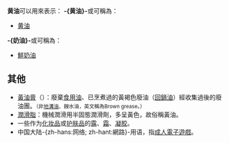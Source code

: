 '''黄油'''可以用來表示：
{{noteTA
|T=zh-hans:黄油 (消歧义); zh-tw:黄油 (消歧義); zh-hk:黄油 (消歧義);
|1=zh-hans:-{黄油}-; zh-tw:-{黄油}-; zh-hk:-{黄油}-;
|2=zh-hans:奶油; zh-tw:鮮奶油; zh-hk:忌廉;
|3=zh-hans:黄油; zh-tw:奶油; zh-hk:牛油;
}}
'''-{黄油}-'''或'''{{lang|en|Butter}}'''可稱為：
* [[黄油|黄油]]

'''-{奶油}-'''或'''{{lang|en|Cream}}'''可稱為：
* [[鮮奶油|鮮奶油]]

==其他==
* [[回鍋油|黃油膏]]（{{lang|en|Yellow Grease}}）：廢棄[[食用油|食用油]]、已烹煮過的黃褐色廢油（[[回鍋油|回鍋油]]）經收集過後的廢油團。<small>（非[[地溝油|地溝油]]、餿水油，英文稱為Brown grease。）</small>
* [[潤滑脂|潤滑脂]]：機械潤滑用半固態潤滑劑，多呈黃色，故俗稱黃油。
* 一些作为[[化妆品|化妆品]]或[[护肤品|护肤品]]的[[露_(医药)|露]]、[[霜_(医药)|霜]]、[[凝胶|凝胶]]。
* 中国大陆-{zh-hans:网络; zh-hant:網路}-用语，指[[成人電子遊戲|成人電子遊戲]]。
{{disambig|H|cat=二字消歧义}}